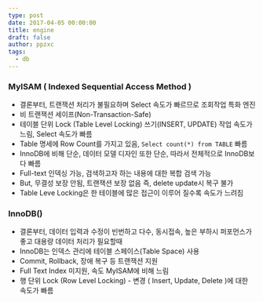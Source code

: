 ```yaml
---
type: post
date: 2017-04-05 00:00:00
title: engine
draft: false
author: ppzxc
tags:
  - db
---
```


### MyISAM ( Indexed Sequential Access Method )

- 결론부터, 트랜잭션 처리가 불필요하며 Select 속도가 빠르므로 조회작업 특화 엔진
- 비 트랜잭션 세이프(Non-Transaction-Safe)
- 테이블 단위 Lock (Table Level Locking) 쓰기(INSERT, UPDATE) 작업 속도가 느림, Select 속도가 빠름
- Table 명세에 Row Count를 가지고 있음, `Select count(*) from TABLE` 빠름
- InnoDB에 비해 단순, 데이터 모델 디자인 또한 단순, 따라서 전체적으로 InnoDB보다 빠름
- Full-text 인덱싱 가능, 검색하고자 하는 내용에 대한 복합 검색 가능
- But, 무결성 보장 안됨, 트랜잭션 보장 없음 즉, delete update시 복구 불가
- Table Leve Locking은 한 테이블에 많은 접근이 이루어 질수록 속도가 느려짐

### InnoDB()

- 결론부터, 데이터 입력과 수정이 빈번하고 다수, 동시접속, 높은 부하시 퍼포먼스가 좋고 대용량 데이터 처리가 필요할때
- InnoDB는 인덱스 관리에 테이블 스페이스(Table Space) 사용
- Commit, Rollback, 장애 복구 등 트랜잭션 지원
- Full Text Index 미지원, 속도 MyISAM에 비해 느림
- 행 단위 Lock (Row Level Locking) - 변경 ( Insert, Update, Delete )에 대한 속도가 빠름
